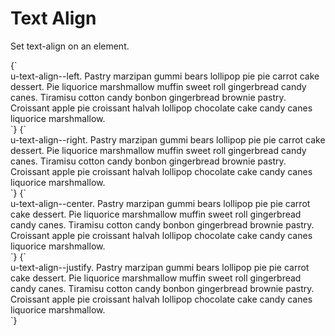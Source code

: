
<Meta title="Utilities/Text align" />

# Text Align

Set text-align on an element.

<Canvas isColumn>
  <Story name="text-align--left">
    {`
      <div class="u-background-color--secondary u-padding">
        <div class="u-background-color--background u-text-align--left">u-text-align--left. Pastry marzipan gummi bears lollipop pie pie carrot cake dessert. Pie liquorice marshmallow muffin sweet roll gingerbread candy canes. Tiramisu cotton candy bonbon gingerbread brownie pastry. Croissant apple pie croissant halvah lollipop chocolate cake candy canes liquorice marshmallow.</div>
      </div>
    `}
  </Story>
  <Story name="text-align--right">
    {`
      <div class="u-background-color--secondary u-padding">
        <div class="u-background-color--background u-text-align--right">u-text-align--right. Pastry marzipan gummi bears lollipop pie pie carrot cake dessert. Pie liquorice marshmallow muffin sweet roll gingerbread candy canes. Tiramisu cotton candy bonbon gingerbread brownie pastry. Croissant apple pie croissant halvah lollipop chocolate cake candy canes liquorice marshmallow.</div>
      </div>
    `}
  </Story>
  <Story name="text-align--center">
    {`
      <div class="u-background-color--secondary u-padding">
        <div class="u-background-color--background u-text-align--center">u-text-align--center. Pastry marzipan gummi bears lollipop pie pie carrot cake dessert. Pie liquorice marshmallow muffin sweet roll gingerbread candy canes. Tiramisu cotton candy bonbon gingerbread brownie pastry. Croissant apple pie croissant halvah lollipop chocolate cake candy canes liquorice marshmallow.</div>
      </div>
    `}
  </Story>
  <Story name="text-align--justify">
    {`
      <div class="u-background-color--secondary u-padding">
        <div class="u-background-color--background u-text-align--justify">u-text-align--justify. Pastry marzipan gummi bears lollipop pie pie carrot cake dessert. Pie liquorice marshmallow muffin sweet roll gingerbread candy canes. Tiramisu cotton candy bonbon gingerbread brownie pastry. Croissant apple pie croissant halvah lollipop chocolate cake candy canes liquorice marshmallow.</div>
      </div>
    `}
  </Story>
</Canvas>
